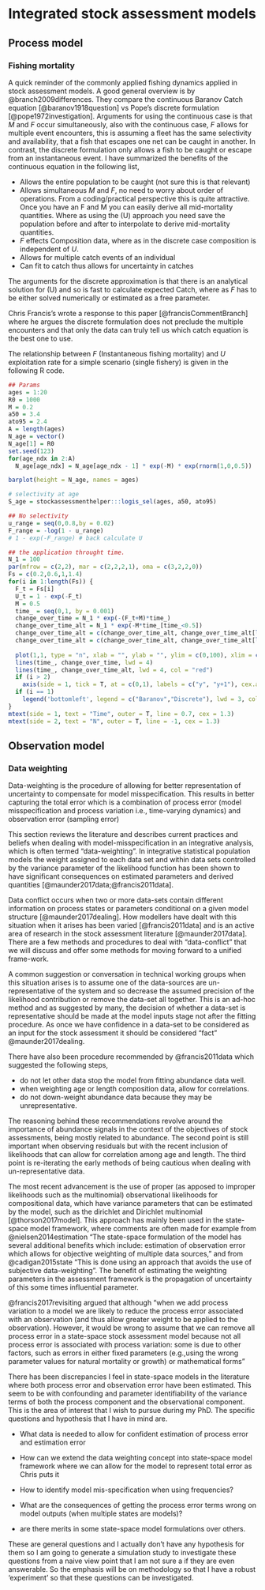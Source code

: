 # Integrated stock assessment models {#integratedassessmentmodels}



## Process model {#ProcessIntegrated}



### Fishing mortality {-}
A quick reminder of the commonly applied fishing dynamics applied in stock assessment models. A good general overview is by @branch2009differences. They compare the continuous Baranov Catch equation [@baranov1918question] vs Pope's discrete formulation [@pope1972investigation]. Arguments for using the continuous case is that $M$ and $F$ occur simultaneously, also with the continuous case, $F$ allows for multiple event encounters, this is assuming a fleet has the same selectivity and availability, that a fish that escapes one net can be caught in another. In contrast, the discrete formulation only allows a fish to be caught or escape from an instantaneous event. I have summarized the benefits of the continuous equation in the following list,

*  Allows the entire population to be caught (not sure this is that relevant)
*  Allows simultaneous $M$ and $F$, no need to worry about order of operations. From a coding/practical perspective this is quite attractive. Once you have an F and M you can easily derive all mid-mortality quantities. Where as using the \(U\) approach you need save the population before and after to interpolate to derive mid-mortality quantities.
*  $F$ effects Composition data, where as in the discrete case composition is independent of $U$.
*  Allows for multiple catch events of an individual
*  Can fit to catch thus allows for uncertainty in catches

The arguments for the discrete approximation is that there is an analytical solution for \(U\) and so is fast to calculate expected Catch, where as $F$ has to be either solved numerically or estimated as a free parameter. 
 
Chris Francis's wrote a response to this paper [@francisCommentBranch] where he argues the discrete formulation does not preclude the multiple encounters and that only the data can truly tell us which catch equation is the best one to use.
 
The relationship between $F$ (Instantaneous fishing mortality) and $U$ exploitation rate for a simple scenario (single fishery) is given in the following R code.

```r
## Params
ages = 1:20
R0 = 1000
M = 0.2
a50 = 3.4
ato95 = 2.4
A = length(ages)
N_age = vector()
N_age[1] = R0
set.seed(123)
for(age_ndx in 2:A)
  N_age[age_ndx] = N_age[age_ndx - 1] * exp(-M) * exp(rnorm(1,0,0.5))

barplot(height = N_age, names = ages)

# selectivity at age
S_age = stockassessmenthelper:::logis_sel(ages, a50, ato95)

## No selectivity
u_range = seq(0,0.8,by = 0.02)
F_range = -log(1 - u_range)
# 1 - exp(-F_range) # back calculate U
```



```r
## the application throught time.
N_1 = 100
par(mfrow = c(2,2), mar = c(2,2,2,1), oma = c(3,2,2,0))
Fs = c(0.2,0.6,1,1.4)
for(i in 1:length(Fs)) {
  F_t = Fs[i]
  U_t = 1 - exp(-F_t)
  M = 0.5
  time_ = seq(0,1, by = 0.001)
  change_over_time = N_1 * exp(-(F_t+M)*time_)
  change_over_time_alt = N_1 * exp(-M*time_[time_<0.5]) 
  change_over_time_alt = c(change_over_time_alt, change_over_time_alt[length(change_over_time_alt)] * (1 - U_t))
  change_over_time_alt = c(change_over_time_alt, change_over_time_alt[length(change_over_time_alt)] * exp(-M*time_[time_ < 0.5]) )
  
  plot(1,1, type = "n", xlab = "", ylab = "", ylim = c(0,100), xlim = c(0,1), xaxt = "n", yaxt = "n", cex.main = 1.5,cex.lab = 1.5, main = substitute(paste(F[y], " = ", this_F, " M = ", M), list(this_F = F_t, M= M)))#paste0(, " = ", F_t))
  lines(time_, change_over_time, lwd = 4)
  lines(time_, change_over_time_alt, lwd = 4, col = "red")
  if (i > 2)
    axis(side = 1, tick = T, at = c(0,1), labels = c("y", "y+1"), cex.axis = 2)
  if (i == 1)
    legend('bottomleft', legend = c("Baranov","Discrete"), lwd = 3, col = c("black","red"), cex = 0.8)
}
mtext(side = 1, text = "Time", outer = T, line = 0.7, cex = 1.3)
mtext(side = 2, text = "N", outer = T, line = -1, cex = 1.3)
```
## Observation model {#observationIntegrated}




### Data weighting {-}
Data-weighting is the procedure of allowing for better representation of uncertainty to compensate for model misspecification. This results in better capturing the total error which is a combination of process error (model misspecification and process variation i.e., time-varying dynamics) and observation error (sampling error)



This section reviews the literature and describes current practices and beliefs when dealing with model-misspecification in an integrative analysis, which is often termed "data-weighting". In integrative statistical population models the weight assigned to each data set and within data sets controlled by the variance parameter of the likelihood function has been shown to have significant consequences on estimated parameters and derived quantities [@maunder2017data;@francis2011data].




Data conflict occurs when two or more data-sets contain different information on process states or parameters conditional on a given model structure [@maunder2017dealing]. How modellers have dealt with this situation when it arises has been varied [@francis2011data] and is an active area of research in the stock assessment literature [@maunder2017data]. There are a few methods and procedures to deal with "data-conflict" that we will discuss and offer some methods for moving forward to a unified frame-work.



A common suggestion or conversation in technical working groups when this situation arises is to assume one of the data-sources are un-representative of the system and so decrease the assumed precision of the likelihood contribution or remove the data-set all together. This is an ad-hoc method and as suggested by many, the decision of whether a data-set is representative should be made at the model inputs stage not after the fitting procedure. As once we have confidence in a data-set to be considered as an input for the stock assessment it should be considered "fact" @maunder2017dealing.



There have also been procedure recommended by @francis2011data which suggested the following steps,

* do not let other data stop the model from fitting abundance data well.
* when weighting age or length composition data, allow for correlations.
* do not down-weight abundance data because they may be unrepresentative.

The reasoning behind these recommendations revolve around the importance of abundance signals in the context of the objectives of stock assessments, being mostly related to abundance. The second point is still important when observing residuals but with the recent inclusion of likelihoods that can allow for correlation among age and length. The third point is re-iterating the early methods of being cautious when dealing with un-representative data.



The most recent advancement is the use of proper (as apposed to improper likelihoods such as the multinomial) observational likelihoods for compositional data, which have variance parameters that can be estimated by the model, such as the dirichlet and Dirichlet multinomial [@thorson2017model]. This approach has mainly been used in the state-space model framework, where comments are often made for example from @nielsen2014estimation "The state-space formulation of the model has several additional benefits which include: estimation of observation error which allows for objective weighting of multiple data sources," and from @cadigan2015state "This is done using an approach that avoids the use of subjective data-weighting". The benefit of estimating the weighting parameters in the assessment framework is the propagation of uncertainty of this some times influential parameter.



@francis2017revisiting argued that although "when we add process variation to a model we are likely to reduce the process error associated with an observation (and thus allow greater weight to be applied to the observation). However, it would be wrong to assume that we can remove all process error in a state-space stock assessment model because not all process error is associated with process variation: some is due to other factors, such as errors in either fixed parameters (e.g.,using the wrong parameter values for natural mortality or growth) or mathematical forms"



There has been discrepancies I feel in state-space models in the literature where both process error and observation error have been estimated. This seem to be with confounding and parameter identifiability of the variance terms of both the process component and the observational component. This is the area of interest that I wish to pursue during my PhD. The specific questions and hypothesis that I have in mind are.


* What data is needed to allow for confident estimation of process error and estimation error
	

	
*	How can we extend the data weighting concept into state-space model framework where we can allow for the model to represent total error as Chris puts it	
	
* How to identify model mis-specification when using frequencies?
	
* What are the consequences of getting the process error terms wrong on model outputs (when multiple states are models)?
	
* are there merits in some state-space model formulations over others.


These are general questions and I actually don't have any hypothesis for them so I am going to generate a simulation study to investigate these questions from a naive view point that I am not sure a if they are even answerable. So the emphasis will be on methodology so that I have a robust 'experiment' so that these questions can be investigated.


